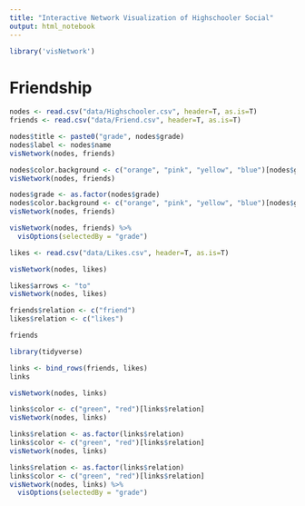 ```yaml
---
title: "Interactive Network Visualization of Highschooler Social"
output: html_notebook
---
```


```r
library('visNetwork') 
```

# Friendship

```r
nodes <- read.csv("data/Highschooler.csv", header=T, as.is=T)
friends <- read.csv("data/Friend.csv", header=T, as.is=T)
```

```r
nodes$title <- paste0("grade", nodes$grade)
nodes$label <- nodes$name
visNetwork(nodes, friends)
```

```r
nodes$color.background <- c("orange", "pink", "yellow", "blue")[nodes$grade]
visNetwork(nodes, friends)
```

```r
nodes$grade <- as.factor(nodes$grade)
nodes$color.background <- c("orange", "pink", "yellow", "blue")[nodes$grade]
visNetwork(nodes, friends)
```



```r
visNetwork(nodes, friends) %>% 
  visOptions(selectedBy = "grade")
```

```r
likes <- read.csv("data/Likes.csv", header=T, as.is=T)
```

```r
visNetwork(nodes, likes)
```

```r
likes$arrows <- "to"
visNetwork(nodes, likes)
```

```r
friends$relation <- c("friend")
likes$relation <- c("likes")
```

```r
friends
```

```r
library(tidyverse)
```

```r
links <- bind_rows(friends, likes)
links
```

```r
visNetwork(nodes, links)
```

```r
links$color <- c("green", "red")[links$relation]
visNetwork(nodes, links)
```

```r
links$relation <- as.factor(links$relation)
links$color <- c("green", "red")[links$relation]
visNetwork(nodes, links)
```

```r
links$relation <- as.factor(links$relation)
links$color <- c("green", "red")[links$relation]
visNetwork(nodes, links) %>% 
  visOptions(selectedBy = "grade")
```
